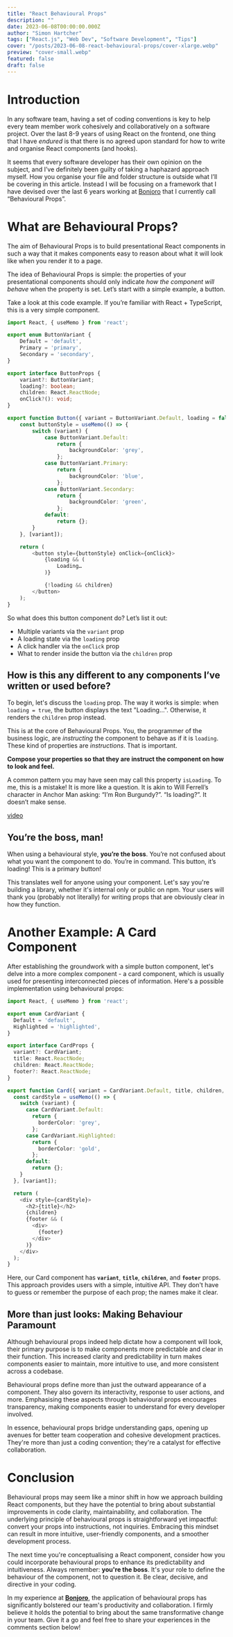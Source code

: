 ```yaml
---
title: "React Behavioural Props"
description: ""
date: 2023-06-08T00:00:00.000Z
author: "Simon Hartcher"
tags: ["React.js", "Web Dev", "Software Development", "Tips"]
cover: "/posts/2023-06-08-react-behavioural-props/cover-xlarge.webp"
preview: "cover-small.webp"
featured: false
draft: false
---
```


# Introduction


In any software team, having a set of coding conventions is key to help every team member work cohesively and collaboratively on a software project. Over the last 8-9 years of using React on the frontend, one thing that I have _endured_ is that there is no agreed upon standard for how to write and organise React components (and hooks).


It seems that every software developer has their own opinion on the subject, and I’ve definitely been guilty of taking a haphazard approach myself. How you organise your file and folder structure is outside what I’ll be covering in this article. Instead I will be focusing on a framework that I have devised over the last 6 years working at [Bonjoro](https://www.bonjoro.com/) that I currently call “Behavioural Props”.


# What are Behavioural Props?


The aim of Behavioural Props is to build presentational React components in such a way that it makes components easy to reason about what it will look like when you render it to a page.


The idea of Behavioural Props is simple: the properties of your presentational components should only indicate _how the component will behave_ when the property is set. Let’s start with a simple example, a button.


Take a look at this code example. If you’re familiar with React + TypeScript, this is a very simple component. 


```typescript
import React, { useMemo } from 'react';

export enum ButtonVariant {
	Default = 'default',
	Primary = 'primary',
	Secondary = 'secondary',
}

export interface ButtonProps {
	variant?: ButtonVariant;
	loading?: boolean;
	children: React.ReactNode;
	onClick?(): void;
}

export function Button({ variant = ButtonVariant.Default, loading = false, children, onClick }: ButtonProps) {
	const buttonStyle = useMemo(() => {
		switch (variant) {
			case ButtonVariant.Default:
				return {
					backgroundColor: 'grey',
				};
			case ButtonVariant.Primary:
				return {
					backgroundColor: 'blue',
				};
			case ButtonVariant.Secondary:
				return {
					backgroundColor: 'green',
				};
			default:
				return {};
		}
	}, [variant]);

	return (
		<button style={buttonStyle} onClick={onClick}>
			{loading && (
				Loading…
			)}

			{!loading && children}
		</button>
	);
}

```


So what does this button component do? Let’s list it out:

- Multiple variants via the `variant` prop
- A loading state via the `loading` prop
- A click handler via the `onClick` prop
- What to render inside the button via the `children` prop

## How is this any different to any components I’ve written or used before?


To begin, let's discuss the `loading` prop. The way it works is simple: when `loading = true`, the button displays the text "Loading...". Otherwise, it renders the `children` prop instead.


This is at the core of Behavioural Props. You, the programmer of the business logic, are _instructing_ the component to behave as if it is `loading`. These kind of properties are _instructions_. That is important.


**Compose your properties so that they are instruct the component on how to look and feel.**


A common pattern you may have seen may call this property `isLoading`. To me, this is a mistake! It is more like a question. It is akin to Will Ferrell’s character in Anchor Man asking: “I’m Ron Burgundy?”. “Is loading?”. It doesn’t make sense.


[video](https://www.youtube.com/watch?v=X3zfP14pLxc)


## You’re the boss, man!


When using a behavioural style, **you’re the boss**. You’re not confused about what you want the component to do. You’re in command. This button, it’s loading! This is a primary button!


This translates well for anyone using your component. Let's say you're building a library, whether it's internal only or public on npm. Your users will thank you (probably not literally) for writing props that are obviously clear in how they function.


# **Another Example: A Card Component**


After establishing the groundwork with a simple button component, let's delve into a more complex component - a card component, which is usually used for presenting interconnected pieces of information. Here's a possible implementation using behavioural props:


```typescript
import React, { useMemo } from 'react';

export enum CardVariant {
  Default = 'default',
  Highlighted = 'highlighted',
}

export interface CardProps {
  variant?: CardVariant;
  title: React.ReactNode;
  children: React.ReactNode;
  footer?: React.ReactNode;
}

export function Card({ variant = CardVariant.Default, title, children, footer }: CardProps) {
  const cardStyle = useMemo(() => {
    switch (variant) {
      case CardVariant.Default:
        return {
          borderColor: 'grey',
        };
      case CardVariant.Highlighted:
        return {
          borderColor: 'gold',
        };
      default:
        return {};
    }
  }, [variant]);

  return (
    <div style={cardStyle}>
      <h2>{title}</h2>
      {children}
      {footer && (
        <div>
          {footer}
        </div>
      )}
    </div>
  );
}
```


Here, our Card component has **`variant`**, **`title`**, **`children`**, and **`footer`** props. This approach provides users with a simple, intuitive API. They don't have to guess or remember the purpose of each prop; the names make it clear.


## **More than just looks: Making Behaviour Paramount**


Although behavioural props indeed help dictate how a component will look, their primary purpose is to make components more predictable and clear in their function. This increased clarity and predictability in turn makes components easier to maintain, more intuitive to use, and more consistent across a codebase.


Behavioural props define more than just the outward appearance of a component. They also govern its interactivity, response to user actions, and more. Emphasising these aspects through behavioural props encourages transparency, making components easier to understand for every developer involved. 


In essence, behavioural props bridge understanding gaps, opening up avenues for better team cooperation and cohesive development practices. They're more than just a coding convention; they're a catalyst for effective collaboration.


# **Conclusion**


Behavioural props may seem like a minor shift in how we approach building React components, but they have the potential to bring about substantial improvements in code clarity, maintainability, and collaboration. The underlying principle of behavioural props is straightforward yet impactful: convert your props into instructions, not inquiries. Embracing this mindset can result in more intuitive, user-friendly components, and a smoother development process.


The next time you're conceptualising a React component, consider how you could incorporate behavioural props to enhance its predictability and intuitiveness. Always remember: **you're the boss**. It's your role to define the behaviour of the component, not to question it. Be clear, decisive, and directive in your coding.


In my experience at [**Bonjoro**](https://www.bonjoro.com/), the application of behavioural props has significantly bolstered our team's productivity and collaboration. I firmly believe it holds the potential to bring about the same transformative change in your team. Give it a go and feel free to share your experiences in the comments section below!


